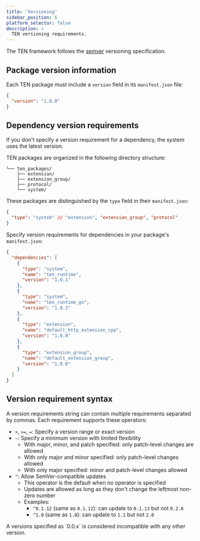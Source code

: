 ```yaml
---
title: 'Versioning'
sidebar_position: 6
platform_selector: false
description: >
  TEN versioning requirements.
---
```


The TEN framework follows the [semver](https://semver.org/) versioning specification.

## Package version information

Each TEN package must include a `version` field in its `manifest.json` file:

```json
{
  "version": "1.0.0"
}
```

## Dependency version requirements

<Admonition type="info">
If you don't specify a version requirement for a dependency, the system uses the latest version.
</Admonition>

TEN packages are organized in the following directory structure:

```
└── ten_packages/
    ├── extension/
    ├── extension_group/
    ├── protocol/
    └── system/
```

These packages are distinguished by the `type` field in their `manifest.json`:

```json
{
  "type": "system" // "extension", "extension_group", "protocol"
}
```

Specify version requirements for dependencies in your package's `manifest.json`:

```json
{
  "dependencies": [
    {
      "type": "system",
      "name": "ten_runtime",
      "version": "1.0.1"
    },
    {
      "type": "system",
      "name": "ten_runtime_go",
      "version": "1.0.3"
    },
    {
      "type": "extension",
      "name": "default_http_extension_cpp",
      "version": "1.0.0"
    },
    {
      "type": "extension_group",
      "name": "default_extension_group",
      "version": "1.0.0"
    }
  ]
}
```

## Version requirement syntax

A version requirements string can contain multiple requirements separated by commas. Each requirement supports these operators:

- `>`, `>=`, `=`: Specify a version range or exact version
- `~`: Specify a minimum version with limited flexibility
  - With major, minor, and patch specified: only patch-level changes are allowed
  - With only major and minor specified: only patch-level changes allowed
  - With only major specified: minor and patch-level changes allowed
- `^`: Allow SemVer-compatible updates
  - This operator is the default when no operator is specified
  - Updates are allowed as long as they don't change the leftmost non-zero number
  - Examples:
    - `^0.1.12` (same as `0.1.12`): can update to `0.1.13` but not `0.2.0`
    - `^1.0` (same as `1.0`): can update to `1.1` but not `2.0`

<Admonition type="info">
A versions specified as `0.0.x` is considered incompatible with any other version.
</Admonition>